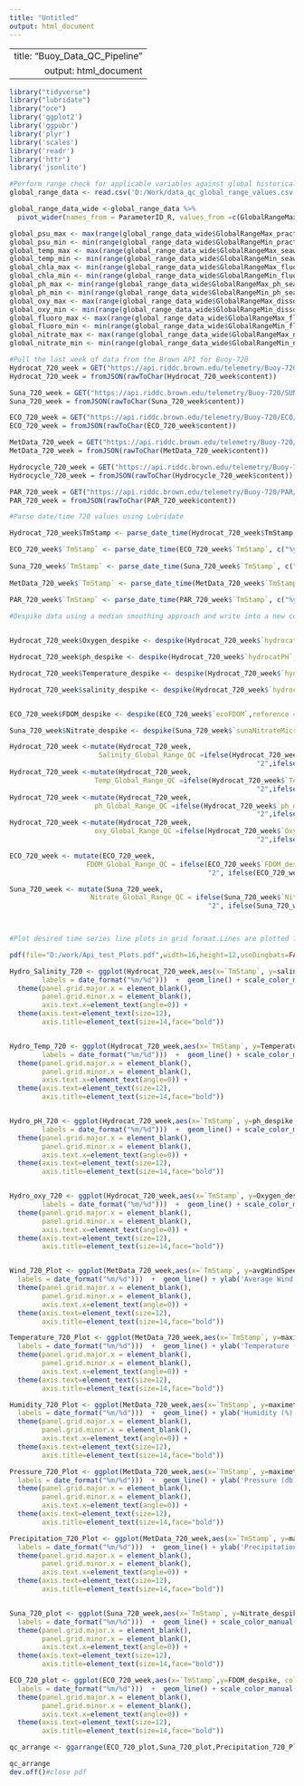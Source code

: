 ```yaml
---
title: "Untitled"
output: html_document
---
```


---
  title: "Buoy_Data_QC_Pipeline"
output: html_document
---
  
```r
library("tidyverse")
library("lubridate")
library("oce")
library('ggplot2')
library('ggpubr')
library('plyr')
library('scales')
library('readr')
library('httr')
library('jsonlite')
```

```r
#Perform range check for applicable variables against global historical measurement range, flag with QC Flags (1=low, 2=high, 0=good) 
global_range_data <- read.csv('D:/Work/data_qc_global_range_values.csv', header=TRUE, sep=",", na.strings=c(""))

global_range_data_wide <-global_range_data %>% 
  pivot_wider(names_from = ParameterID_R, values_from =c(GlobalRangeMax, GlobalRangeMin))

global_psu_max <- max(range(global_range_data_wide$GlobalRangeMax_practical_salinity))
global_psu_min <- min(range(global_range_data_wide$GlobalRangeMin_practical_salinity))
global_temp_max <- max(range(global_range_data_wide$GlobalRangeMax_seawater_temperature))
global_temp_min <- min(range(global_range_data_wide$GlobalRangeMin_seawater_temperature))
global_chla_max <- min(range(global_range_data_wide$GlobalRangeMax_fluorometric_chlorophyll_a))
global_chla_min <- min(range(global_range_data_wide$GlobalRangeMin_fluorometric_chlorophyll_a))
global_ph_max <- min(range(global_range_data_wide$GlobalRangeMax_ph_seawater))
global_ph_min <- min(range(global_range_data_wide$GlobalRangeMin_ph_seawater))
global_oxy_max <- max(range(global_range_data_wide$GlobalRangeMax_dissolved_oxygen))
global_oxy_min <- min(range(global_range_data_wide$GlobalRangeMin_dissolved_oxygen))
global_fluoro_max <- max(range(global_range_data_wide$GlobalRangeMax_fluorometric_cdom))
global_fluoro_min <- min(range(global_range_data_wide$GlobalRangeMin_fluorometric_cdom))
global_nitrate_max <- max(range(global_range_data_wide$GlobalRangeMax_nitrate_concentration))
global_nitrate_min <- min(range(global_range_data_wide$GlobalRangeMin_nitrate_concentration))

```

```r
#Pull the last week of data from the Brown API for Buoy-720
Hydrocat_720_week = GET("https://api.riddc.brown.edu/telemetry/Buoy-720/Hydrocat/lastweek")
Hydrocat_720_week = fromJSON(rawToChar(Hydrocat_720_week$content))

Suna_720_week = GET("https://api.riddc.brown.edu/telemetry/Buoy-720/SUNA/lastweek")
Suna_720_week = fromJSON(rawToChar(Suna_720_week$content))

ECO_720_week = GET("https://api.riddc.brown.edu/telemetry/Buoy-720/ECO/lastweek")
ECO_720_week = fromJSON(rawToChar(ECO_720_week$content))

MetData_720_week = GET("https://api.riddc.brown.edu/telemetry/Buoy-720/MetData/lastweek")
MetData_720_week = fromJSON(rawToChar(MetData_720_week$content))

Hydrocycle_720_week = GET("https://api.riddc.brown.edu/telemetry/Buoy-720/Hydrocycle/lastweek")
Hydrocycle_720_week = fromJSON(rawToChar(Hydrocycle_720_week$content))

PAR_720_week = GET("https://api.riddc.brown.edu/telemetry/Buoy-720/PAR/lastweek")
PAR_720_week = fromJSON(rawToChar(PAR_720_week$content))

#Parse date/time 720 values using Lubridate 

Hydrocat_720_week$TmStamp <- parse_date_time(Hydrocat_720_week$TmStamp, c("%y/%m/%d %H:%M:%S"))

ECO_720_week$`TmStamp` <- parse_date_time(ECO_720_week$`TmStamp`, c("%y/%m/%d %H:%M:%S"))
  
Suna_720_week$`TmStamp` <- parse_date_time(Suna_720_week$`TmStamp`, c("%y/%m/%d %H:%M:%S"))
  
MetData_720_week$`TmStamp` <- parse_date_time(MetData_720_week$`TmStamp`, c("%y/%m/%d %H:%M:%S"))
  
PAR_720_week$`TmStamp` <- parse_date_time(PAR_720_week$`TmStamp`, c("%y/%m/%d %H:%M:%S"))

```


```r
#Despike data using a median smoothing approach and write into a new column. 


Hydrocat_720_week$Oxygen_despike <- despike(Hydrocat_720_week$`hydrocatDissOxygen`,reference = c("median"),n = 2,k = 7,replace = c("reference"))

Hydrocat_720_week$ph_despike <- despike(Hydrocat_720_week$`hydrocatPH`,reference = c("median"),n = 2,k = 7,replace = c("reference"))

Hydrocat_720_week$Temperature_despike <- despike(Hydrocat_720_week$`hydrocatTemperature`,reference = c("median"),n = 2,k = 7,replace = c("reference"))

Hydrocat_720_week$salinity_despike <- despike(Hydrocat_720_week$`hydrocatSalinity`,reference = c("median"),n = 2,k = 7,replace = c("reference"))


ECO_720_week$FDOM_despike <- despike(ECO_720_week$`ecoFDOM`,reference = c("median"), n=2, k=7, replace = c("reference"))

Suna_720_week$Nitrate_despike <- despike(Suna_720_week$`sunaNitrateMicroMol`,reference = c("median"), n=2, k=7, replace = c("reference"))

```



```r
Hydrocat_720_week <-mutate(Hydrocat_720_week,
                      Salinity_Global_Range_QC =ifelse(Hydrocat_720_week$`salinity_despike` > global_psu_max,
                                                             "2",ifelse( Hydrocat_720_week$`salinity_despike` < global_psu_min,"1","0")))
Hydrocat_720_week <-mutate(Hydrocat_720_week,
                     Temp_Global_Range_QC =ifelse(Hydrocat_720_week$`Temperature_despike` > global_temp_max,
                                                             "2",ifelse( Hydrocat_720_week$`Temperature_despike` < global_temp_min,"1","0")))
Hydrocat_720_week <-mutate(Hydrocat_720_week,
                     ph_Global_Range_QC =ifelse(Hydrocat_720_week$`ph_despike` > global_ph_max,
                                                             "2",ifelse( Hydrocat_720_week$`ph_despike` < global_ph_min,"1","0")))
Hydrocat_720_week <-mutate(Hydrocat_720_week,
                     oxy_Global_Range_QC =ifelse(Hydrocat_720_week$`Oxygen_despike` > global_oxy_max,
                                                             "2",ifelse( Hydrocat_720_week$`Oxygen_despike` < global_oxy_min,"1","0")))

ECO_720_week <- mutate(ECO_720_week,
                   FDOM_Global_Range_QC = ifelse(ECO_720_week$`FDOM_despike` > global_fluoro_max,
                                                 "2", ifelse(ECO_720_week$`FDOM_despike` < global_fluoro_min,"1","0")))

Suna_720_week <- mutate(Suna_720_week,
                    Nitrate_Global_Range_QC = ifelse(Suna_720_week$`Nitrate_despike` > global_nitrate_max,
                                                 "2", ifelse(Suna_720_week$`Nitrate_despike` < global_nitrate_min,"1","0")))

                                                     
```

```r
#Plot desired time series line plots in grid format.Lines are plotted for visual inspection, and colored by QC range flags. 

pdf(file="D:/work/Api_test_Plots.pdf",width=16,height=12,useDingbats=FALSE)#open pdf graphical object to plot as pdf

Hydro_Salinity_720 <- ggplot(Hydrocat_720_week,aes(x=`TmStamp`, y=salinity_despike, color=Salinity_Global_Range_QC)) + (scale_x_datetime(breaks = date_breaks("1 day"),
        labels = date_format("%m/%d")))  +  geom_line() + scale_color_manual(breaks = c("0", "1", "2"),values=c("#009900", "#00CCCC", "#CC0000")) + ylab('Salinity (psu)') +         xlab('Date')+  theme_bw() +
  theme(panel.grid.major.x = element_blank(),
        panel.grid.minor.x = element_blank(),
        axis.text.x=element_text(angle=0)) +
  theme(axis.text=element_text(size=12),
        axis.title=element_text(size=14,face="bold"))


Hydro_Temp_720 <- ggplot(Hydrocat_720_week,aes(x=`TmStamp`, y=Temperature_despike, color=Temp_Global_Range_QC )) + (scale_x_datetime(breaks = date_breaks("1 day"),
        labels = date_format("%m/%d")))  +  geom_line() + scale_color_manual(breaks = c("0", "1", "2"),values=c("#009900", "#00CCCC", "#CC0000")) + ylab('Temperature (Celcius)') +   xlab('Date')+  theme_bw() +
  theme(panel.grid.major.x = element_blank(),
        panel.grid.minor.x = element_blank(),
        axis.text.x=element_text(angle=0)) +
  theme(axis.text=element_text(size=12),
        axis.title=element_text(size=14,face="bold"))


Hydro_pH_720 <- ggplot(Hydrocat_720_week,aes(x=`TmStamp`, y=ph_despike, color=ph_Global_Range_QC )) + (scale_x_datetime(breaks = date_breaks("1 day"),
        labels = date_format("%m/%d")))  +  geom_line() + scale_color_manual(breaks = c("0", "1", "2"),values=c("#009900", "#00CCCC", "#CC0000")) + ylab('pH') + xlab('Date')+       theme_bw() +
  theme(panel.grid.major.x = element_blank(),
        panel.grid.minor.x = element_blank(),
        axis.text.x=element_text(angle=0)) +
  theme(axis.text=element_text(size=12),
        axis.title=element_text(size=14,face="bold"))


Hydro_oxy_720 <- ggplot(Hydrocat_720_week,aes(x=`TmStamp`, y=Oxygen_despike, color=oxy_Global_Range_QC )) + (scale_x_datetime(breaks = date_breaks("1 day"),
        labels = date_format("%m/%d")))  +  geom_line() + scale_color_manual(breaks = c("0", "1", "2"),values=c("#009900", "#00CCCC", "#CC0000")) + ylab('Dissolved Oxygen (mg/L)')   + xlab('Date')+  theme_bw() +
  theme(panel.grid.major.x = element_blank(),
        panel.grid.minor.x = element_blank(),
        axis.text.x=element_text(angle=0)) +
  theme(axis.text=element_text(size=12),
        axis.title=element_text(size=14,face="bold"))


Wind_720_Plot <- ggplot(MetData_720_week,aes(x=`TmStamp`, y=avgWindSpeed)) + (scale_x_datetime(breaks = date_breaks("1 day"),
  labels = date_format("%m/%d")))  +  geom_line() + ylab('Average Wind Speed (m/s)') + xlab('Date')+  theme_bw() +
  theme(panel.grid.major.x = element_blank(),
        panel.grid.minor.x = element_blank(),
        axis.text.x=element_text(angle=0)) +
  theme(axis.text=element_text(size=12),
        axis.title=element_text(size=14,face="bold"))

Temperature_720_Plot <- ggplot(MetData_720_week,aes(x=`TmStamp`, y=maximetTemperature)) + (scale_x_datetime(breaks = date_breaks("1 day"),
  labels = date_format("%m/%d")))  +  geom_line() + ylab('Temperature (Celcius)') + xlab('Date')+  theme_bw() +
  theme(panel.grid.major.x = element_blank(),
        panel.grid.minor.x = element_blank(),
        axis.text.x=element_text(angle=0)) +
  theme(axis.text=element_text(size=12),
        axis.title=element_text(size=14,face="bold"))

Humidity_720_Plot <- ggplot(MetData_720_week,aes(x=`TmStamp`, y=maximetHumidity)) + (scale_x_datetime(breaks = date_breaks("1 day"),
  labels = date_format("%m/%d")))  +  geom_line() + ylab('Humidity (%)') + xlab('Date')+  theme_bw() +
  theme(panel.grid.major.x = element_blank(),
        panel.grid.minor.x = element_blank(),
        axis.text.x=element_text(angle=0)) +
  theme(axis.text=element_text(size=12),
        axis.title=element_text(size=14,face="bold"))

Pressure_720_Plot <- ggplot(MetData_720_week,aes(x=`TmStamp`, y=maximetPressure)) + (scale_x_datetime(breaks = date_breaks("1 day"),
  labels = date_format("%m/%d")))  +  geom_line() + ylab('Pressure (db)') + xlab('Date')+  theme_bw() +
  theme(panel.grid.major.x = element_blank(),
        panel.grid.minor.x = element_blank(),
        axis.text.x=element_text(angle=0)) +
  theme(axis.text=element_text(size=12),
        axis.title=element_text(size=14,face="bold"))

Precipitation_720_Plot <- ggplot(MetData_720_week,aes(x=`TmStamp`, y=maximetPrecipitation)) + (scale_x_datetime(breaks = date_breaks("1 day"),
  labels = date_format("%m/%d")))  +  geom_line() + ylab('Precipitation (mm/Hr)') + xlab('Date')+  theme_bw() +
  theme(panel.grid.major.x = element_blank(),
        panel.grid.minor.x = element_blank(),
        axis.text.x=element_text(angle=0)) +
  theme(axis.text=element_text(size=12),
        axis.title=element_text(size=14,face="bold"))


Suna_720_plot <- ggplot(Suna_720_week,aes(x=`TmStamp`, y=Nitrate_despike, color=Nitrate_Global_Range_QC)) + (scale_x_datetime(breaks = date_breaks("1 day"),
  labels = date_format("%m/%d")))  +  geom_line() + scale_color_manual(breaks = c("0", "1", "2"),values=c("#009900", "#00CCCC", "#CC0000")) + ylab('Nitrate (umol)') + xlab('Date')+  theme_bw() +
  theme(panel.grid.major.x = element_blank(),
        panel.grid.minor.x = element_blank(),
        axis.text.x=element_text(angle=0)) +
  theme(axis.text=element_text(size=12),
        axis.title=element_text(size=14,face="bold"))

ECO_720_plot <- ggplot(ECO_720_week,aes(x=`TmStamp`,y=FDOM_despike, color=FDOM_Global_Range_QC)) + (scale_x_datetime(breaks = date_breaks("1 day"),
  labels = date_format("%m/%d")))  +  geom_line() + scale_color_manual(breaks = c("0", "1", "2"),values=c("#009900", "#00CCCC", "#CC0000")) + ylab('FDOM (ppb)') + xlab('Date') +  theme_bw() +
  theme(panel.grid.major.x = element_blank(),
        panel.grid.minor.x = element_blank(),
        axis.text.x=element_text(angle=0)) +
  theme(axis.text=element_text(size=12),
        axis.title=element_text(size=14,face="bold"))

qc_arrange <- ggarrange(ECO_720_plot,Suna_720_plot,Precipitation_720_Plot,Pressure_720_Plot,Humidity_720_Plot,Temperature_720_Plot, Wind_720_Plot,Hydro_oxy_720,Hydro_pH_720,Hydro_Temp_720,Hydro_Salinity_720, nrow = 5)

qc_arrange
dev.off()#close pdf

```

